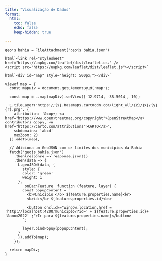 ```yaml
---
title: "Visualização de Dados"
format:
  html:
    toc: false
    echo: false
    keep-hidden: true
    
---
```


```ojs

geojs_bahia = FileAttachment("geojs_bahia.json")

html`<link rel="stylesheet" href="https://unpkg.com/leaflet/dist/leaflet.css" />
<script src="https://unpkg.com/leaflet/dist/leaflet.js"></script>`

html`<div id="map" style="height: 500px;"></div>`

viewof map = {
  const mapDiv = document.getElementById('map');
  
  const map = L.map(mapDiv).setView([-12.9714, -38.5014], 10);

  L.tileLayer('https://{s}.basemaps.cartocdn.com/light_all/{z}/{x}/{y}{r}.png', {
	attribution: '&copy; <a href="https://www.openstreetmap.org/copyright">OpenStreetMap</a> contributors &copy; <a href="https://carto.com/attributions">CARTO</a>',
	subdomains: 'abcd',
	maxZoom: 20
  }).addTo(map);

  // Adiciona um GeoJSON com os limites dos municípios da Bahia
  fetch('geojs_bahia.json') 
    .then(response => response.json())
    .then(data => {
      L.geoJSON(data, {
        style: {
        color: 'green', 
        weight: 1 
      },
         onEachFeature: function (feature, layer) {
        const popupContent = `
          <b>Município:</b> ${feature.properties.name}<br>
          <b>id:</b> ${feature.properties.id}<br>
           
          <button onclick="window.location.href = 'http://localhost:4200/municipio/?id=' + ${feature.properties.id}+ '&ano=2022' ;">Ir para ${feature.properties.name}</button>
        `;
        
        layer.bindPopup(popupContent);
      }
      }).addTo(map);
    });

  return mapDiv;
}
```
